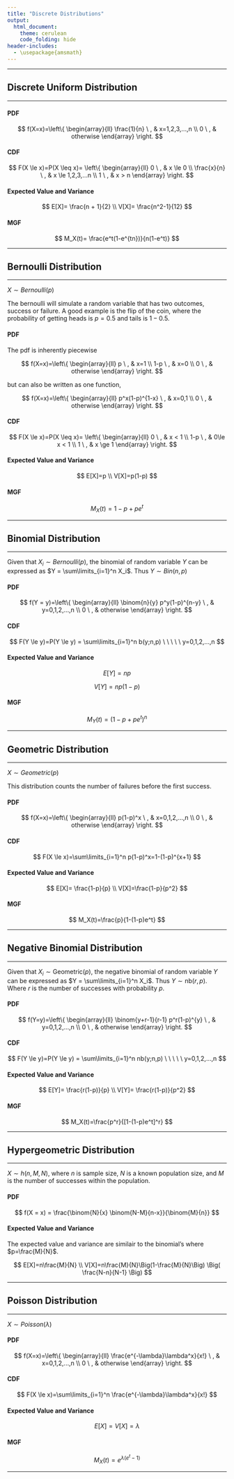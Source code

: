 ```yaml
---
title: "Discrete Distributions"
output: 
  html_document: 
    theme: cerulean
    code_folding: hide
header-includes: 
  - \usepackage{amsmath}
---
```


----

## Discrete Uniform Distribution 

----

#### PDF


$$
f(X=x)=\left\{
\begin{array}{ll}
      \frac{1}{n} \ ,  & x=1,2,3,...,n \\
      0 \ , & otherwise
\end{array} 
\right.
$$

#### CDF

$$
F(X \le x)=P(X \leq x)=
\left\{
\begin{array}{ll}
      0 \ , &  x \le 0  \\
      \frac{x}{n} \ , & x \le 1,2,3,...n \\
      1 \ , & x > n
\end{array} 
\right.
$$

#### Expected Value and Variance  

$$
E[X]= \frac{n + 1}{2}   \\
V[X]= \frac{n^2-1}{12}
$$

#### MGF

$$
M_X(t)= \frac{e^t(1-e^{tn})}{n(1-e^t)}
$$

----

## Bernoulli Distribution 

----

$X \sim Bernoulli(p)$

The bernoulli will simulate a random variable that has two outcomes, success or failure. A good example is the flip of the coin, where the probability of getting heads is $p=0.5$ and tails is $1-0.5$.  

#### PDF

The pdf is inherently piecewise

$$
f(X=x)=\left\{
\begin{array}{ll}
      p \ ,  & x=1 \\
      1-p \ , & x=0 \\
      0 \ , & otherwise
\end{array} 
\right.
$$

but can also be written as one function, 

$$
f(X=x)=\left\{
\begin{array}{ll}
      p^x(1-p)^{1-x} \ , & x=0,1 \\
      0 \ , & otherwise
\end{array} 
\right.
$$

#### CDF

$$
F(X \le x)=P(X \leq x)=
\left\{
\begin{array}{ll}
      0 \ , & x < 1 \\
      1-p \ , & 0\le x < 1 \\
      1 \ , & x \ge 1
\end{array} 
\right.
$$

#### Expected Value and Variance  

$$
E[X]=p   \\
V[X]=p(1-p)
$$

#### MGF

$$
M_X(t)=1-p+pe^t
$$

----

## Binomial Distribution

----

Given that $X_i \sim Bernoulli(p)$, the binomial of random variable $Y$ can be expressed as $Y = \sum\limits_{i=1}^n X_i$. Thus $Y \sim Bin(n,p)$

#### PDF

$$
f(Y = y)=\left\{
\begin{array}{ll}
      \binom{n}{y} p^y(1-p)^{n-y} \ , & y=0,1,2,...,n \\
      0 \ , & otherwise
\end{array} 
\right.
$$

#### CDF

$$
F(Y \le y)=P(Y \le y) = \sum\limits_{i=1}^n b(y;n,p) \ \ \ \ \ y=0,1,2,...,n
$$

#### Expected Value and Variance 

$$
E[Y]=np
$$

$$
V[Y]=np(1-p)
$$

#### MGF 

$$
M_Y(t)=(1-p+pe^t)^n
$$

----

## Geometric Distribution 

----

$X \sim Geometric(p)$

This distribution counts the number of failures before the first success. 

#### PDF 

$$
f(X=x)=\left\{
\begin{array}{ll}
      p(1-p)^x \ , & x=0,1,2,...,n \\
      0 \ , & otherwise
\end{array} 
\right.
$$

#### CDF

$$
F(X \le x)=\sum\limits_{i=1}^n p(1-p)^x=1-(1-p)^{x+1}
$$

#### Expected Value and Variance

$$
E[X]= \frac{1-p}{p} \\
V[X]=\frac{1-p}{p^2}
$$

#### MGF

$$
M_X(t)=\frac{p}{1-(1-p)e^t}
$$

----

## Negative Binomial Distribution

----

Given that $X_i \sim \text{Geometric}(p)$, the negative binomial of random variable $Y$ can be expressed as $Y = \sum\limits_{i=1}^n X_i$. Thus $Y \sim \text{nb}(r,p)$. Where $r$ is the number of successes with probability $p$. 

#### PDF

$$
f(Y=y)=\left\{
\begin{array}{ll}
      \binom{y+r-1}{r-1} p^r(1-p)^{y} \ , & y=0,1,2,...,n \\
      0 \ , & otherwise
\end{array} 
\right.
$$

#### CDF 

$$
F(Y \le y)=P(Y \le y) = \sum\limits_{i=1}^n nb(y;n,p) \ \ \ \ \ y=0,1,2,...,n
$$

#### Expected Value and Variance 

$$
E[Y]= \frac{r(1-p)}{p}  \\
V[Y]= \frac{r(1-p)}{p^2}
$$

#### MGF

$$
M_X(t)=\frac{p^r}{[1-(1-p)e^t]^r}
$$

----

## Hypergeometric Distribution 

----

$X \sim h(n,M,N)$, where $n$ is sample size, $N$ is a known population size, and $M$ is the number of successes within the population. 

#### PDF 

$$
f(X = x) = \frac{\binom{N}{x} \binom{N-M}{n-x}}{\binom{M}{n}} 
$$

#### Expected Value and Variance 

The expected value and variance are similair to the binomial's where $p=\frac{M}{N}$. 

$$
E[X]=n\frac{M}{N}  \\
V[X]=n\frac{M}{N}\Big(1-\frac{M}{N}\Big) \Big( \frac{N-n}{N-1} \Big)
$$

----

## Poisson Distribution

----

$X \sim Poisson(\lambda)$

#### PDF

$$
f(X=x)=\left\{
\begin{array}{ll}
      \frac{e^{-\lambda}\lambda^x}{x!} \ , & x=0,1,2,...,n \\
      0 \ , & otherwise
\end{array} 
\right.
$$

#### CDF

$$
F(X \le x)=\sum\limits_{i=1}^n \frac{e^{-\lambda}\lambda^x}{x!}
$$

#### Expected Value and Variance 

$$
E[X]=V[X]=\lambda
$$

#### MGF

$$
M_X(t)=e^{\lambda(e^t-1)}
$$



----
